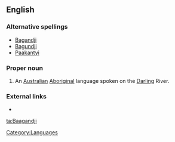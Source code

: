 ==English==
===Alternative spellings===
*[[Bagandji]]
*[[Bagundji]]
*[[Paakantyi]]
===Proper noun===
{{en-proper-noun}}

# An [[Australian]] [[Aboriginal]] language spoken on the [[Darling]] River.

===External links===
*{{ethnologue|code=drl}}

[[Category:Languages]]

[[ta:Baagandji]]